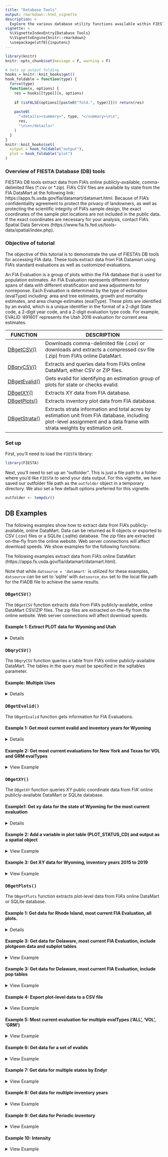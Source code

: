 ```yaml
---
title: "Database Tools"
output: rmarkdown::html_vignette
description: >
  Explore the various database utility functions available within FIESTA.
vignette: >
  %\VignetteIndexEntry{Database Tools}
  %\VignetteEngine{knitr::rmarkdown}
  \usepackage[utf8]{inputenc}
---
```



```r
library(knitr)
knitr::opts_chunk$set(message = F, warning = F)
```

```r
# Sets up output folding
hooks = knitr::knit_hooks$get()
hook_foldable = function(type) {
  force(type)
  function(x, options) {
    res = hooks[[type]](x, options)
    
    if (isFALSE(options[[paste0("fold.", type)]])) return(res)
    
    paste0(
      "<details><summary>", type, "</summary>\n\n",
      res,
      "\n\n</details>"
    )
  }
}
knitr::knit_hooks$set(
  output = hook_foldable("output"),
  plot = hook_foldable("plot")
)
```



### Overview of FIESTA Database (DB) tools
FIESTA's DB tools extract data from FIA's online publicly-available, comma-delimited files (\*.csv or \*.zip). FIA's CSV files are available by state from the FIA DataMart at the following link: https://apps.fs.usda.gov/fia/datamart/datamart.html. Because of FIA's confidentiality agreement to protect the privacy of landowners, as well as protecting the scientific integrity of FIA's sample design, the exact coordinates of the sample plot locations are not included in the public data. If the exact coordinates are necessary for your analysis, contact FIA's Spatial Data Services (https://www.fia.fs.fed.us/tools-data/spatial/index.php).


### Objective of tutorial

The objective of this tutorial is to demonstrate the use of FIESTA's DB tools for accessing FIA data. These tools extract data from FIA Datamart using FIA's standard evaluations as well as customized evaluations. 

An FIA Evaluation is a group of plots within the FIA database that is used for population estimates. An FIA Evaluation represents different inventory spans of data with different stratification and area adjustments for nonreponse. Each Evaluation is determined by the type of estimation (evalType) including: area and tree estimates, growth and mortality estimates, and area change estimates (evalType). These plots are identified by an evalid, which is a unique identifier in the format of a 2-digit State code, a 2-digit year code, and a 2-digit evaluation type code. For example, EVALID '491601' represents the Utah 2016 evaluation for current area estimates. 


FUNCTION  | DESCRIPTION
-------------- | ---------------------------------------------------------------
[DBgetCSV()](#DBgetCSV) | Downloads comma-delimited file (.csv) or downloads and extracts a compressed csv file (.zip) from FIA's online DataMart.
[DBqryCSV()](#DBqryCSV) | Extracts and queries data from FIA's online DataMart, either CSV or ZIP files.
[DBgetEvalid()](#DBgetEvalid) | Gets evalid for identifying an estimation group of plots for state or checks evalid.
[DBgetXY()](#DBgetXY) | Extracts XY data from FIA database.
[DBgetPlots()](#DBgetPlots) | Extracts inventory plot data from FIA database.
[DBgetStrata()](#DBgetStrata) | Extracts strata information and total acres by estimation unit from FIA database, including plot-level assignment and a data frame with strata weights by estimation unit.


### Set up 

First, you'll need to load the `FIESTA` library:

```r
library(FIESTA)
```

Next, you'll need to set up an "outfolder". This is just a file path to a folder where you'd like `FIESTA` to send your data output. For this vignette, we have saved our outfolder file path as the `outfolder` object in a temporary directory. We also set a few default options preferred for this vignette.

```r
outfolder <- tempdir()
```

## DB Examples

The following examples show how to extract data from FIA's publicly-available, online DataMart. Data can be returned as R objects or exported to CSV (.csv) files or a SQLite (.sqlite) database.  The zip files are extracted on-the-fly from the online website. Web server connections will affect download speeds. We show examples for the following functions:

The following examples extract data from FIA's online DataMart (https://apps.fs.usda.gov/fia/datamart/datamart.html).

Note that while `datsource = 'datamart'` is utilized for these examples, `datsource` can be set to 'sqlite' with `datsource_dsn` set to the local file path for the FIADB file to achieve the same results.

### <a name="DBgetCSV"/>`DBgetCSV()`

The `DBgetCSV` function extracts data from FIA's publicly-available, online DataMart CSV/ZIP files. The zip files are extracted on-the-fly from the online website. Web server connections will affect download speeds. 

#### Example 1: Extract PLOT data for Wyoming and Utah
<details>
  <summary>View Example</summary>
#### <a name="DBgetCSV"/>DBgetCSV()

```r
## Get plot table for Wyoming
WYplots <- DBgetCSV("PLOT", "Wyoming")
dim(WYplots)

## Get plot table for Wyoming and Utah
WYUTplots <- DBgetCSV(DBtable = "PLOT", 
                      states = c("Wyoming", "Utah"))
table(WYUTplots$STATECD)

## Get survey table for Wyoming
WYsurvey <- DBgetCSV("SURVEY", "Wyoming")
WYsurvey
```

</details>

### <a name="DBqryCSV"/>`DBqryCSV()` 

The `DBqryCSV` function queries a table from FIA's online publicly-available DataMart. The tables in the query must be specified in the sqltables parameter.

#### Example: Multiple Uses
<details>
  <summary>View Example</summary>
#### <a name="DBqryCSV"/>DBqryCSV()

```r
# Get number of plots by inventory year for the state of Wyoming
sql1 <- "SELECT INVYR, COUNT(*) AS NBRPLOTS 
         FROM PLOT 
         WHERE statecd = 56
         GROUP BY INVYR"

nplots1 <- DBqryCSV(sql = sql1, 
                    states = "Wyoming", 
                    sqltables = "PLOT")

head(nplots1)

# Get number of plots by inventory year for Vermont and New Hampshire
sql2 <- "SELECT STATECD, INVYR, COUNT(*) NBRPLOTS 
         FROM PLOT 
         WHERE statecd IN(50,33) 
         GROUP BY STATECD, INVYR"

nplots2 <- DBqryCSV(sql = sql2, 
                    states = c("Vermont", "New Hampshire"), 
                    sqltables = "PLOT")

head(nplots2)

# Get number of plots by inventory year for Iowa (stcd=19) that have silver maple (SPCD=317)
sql3 <- "SELECT p.STATECD, p.INVYR, COUNT(*) NBRPLOTS 
         FROM PLOT p 
         JOIN TREE t ON p.CN = t.PLT_CN 
         WHERE p.statecd = 19 AND t.SPCD = 317
         GROUP BY p.STATECD, p.INVYR"

nplots3 <- DBqryCSV(sql = sql3, 
                    states = "IOWA", 
                    sqltables = c("PLOT", "TREE"))

head(nplots3)
```

</details>


### <a name="DBgetEvalid"/>`DBgetEvalid()`

The `DBgetEvalid` function gets information for FIA Evaluations. 

#### Example 1: Get most current evalid and inventory years for Wyoming

<details>
  <summary>View Example</summary>
```r
WYeval <- DBgetEvalid(states = "Wyoming",
                      evalCur = TRUE)

names(WYeval)
WYeval$evalidlist
WYeval$invyrs
WYeval$invyrtab
WYeval$invtype
```


</details>

#### Example 2: Get most current evaluations for New York and Texas for VOL and GRM evalTypes
<details>
  <summary>View Example</summary>
  
```r
NYTXeval <- DBgetEvalid(states = c("New York", "Texas"), 
                        evalType = c("VOL", "GRM"))

names(NYTXeval)
NYTXeval$evalidlist
NYTXeval$evalTypelist
```

</details>


### <a name="DBgetXY"/>`DBgetXY()` 

The `DBgetXY` function queries XY public coordinate data from FIA' online publicly-available DataMart or SQLite database.

#### Example1: Get xy data for the state of Wyoming for the most current evaluation
<details>
  <summary>View Example</summary>
#### <a name="DBgetXY"/>DBgetXY()

```r
xydat1 <- DBgetXY(states = "Wyoming", 
                  datsource = "datamart",
                  eval = "FIA",
                  eval_opts = eval_options(Cur = TRUE))

names(xydat1)
head(xydat1$xyCur_PUBLIC)
```

</details>


#### Example 2: Add a variable in plot table (PLOT_STATUS_CD) and output as a spatial object
<details>
  <summary>View Example</summary>
 
```r
xydat2 <- DBgetXY(states = "Wyoming", 
                  datsource = "datamart",
                  eval = "FIA",
                  eval_opts = eval_options(Cur = TRUE),
                  pvars2keep = c("PLOT_STATUS_CD"),
                  issp = TRUE)

spxy2 <- xydat2$spxy

## Display points with by PLOT_STATUS_CD (1-light blue; 2-brown; 3-blue)
spxy2$color <- ifelse(spxy2$PLOT_STATUS_CD == 2, "brown", 
                      ifelse(spxy2$PLOT_STATUS_CD == 3, "blue", "light blue"))

plot(sf::st_geometry(spxy2['PLOT_STATUS_CD']), pch = 16, cex = .5,
                     col = spxy2$color)
```

</details>


#### Example 3: Get XY data for Wyoming, inventory years 2015 to 2019
<details>
  <summary>View Example</summary>
 
```r
xydat3 <- DBgetXY(states = "Vermont", 
                  datsource = "datamart",
                  eval = "custom",
                  eval_opts = eval_options(invyrs = 2017:2019),
                  issp = TRUE)

spxy3 <- xydat3$spxy

## Display points 
plot(sf::st_geometry(spxy3), pch = 16, cex = .5, col="grey")

## Now only include P2 plots only (intensity1 = TRUE)
xydat3b <- DBgetXY(states = "Vermont", 
                   datsource = "datamart",
                   eval = "custom",
                   eval_opts = eval_options(invyrs = 2017:2019),
                   intensity1 = TRUE,
                   issp = TRUE)

spxy3b <- xydat3b$spxy

## Display points 
plot(sf::st_geometry(spxy3b), pch = 16, cex = .5)
```

</details>

### <a name="DBgetPlots"/>`DBgetPlots()`

The `DBgetPlots` function extracts plot-level data from FIA's online DataMart or SQLite database. 

#### Example 1: Get data for Rhode Island, most current FIA Evaluation, all plots.
<details>
  <summary>View Example</summary>

#### <a name="DBgetPlots"/>DBgetPlots()
```r
dat1 <- DBgetPlots(states = "Rhode Island", 
                   datsource = "datamart",
                   eval = "FIA", 
                   eval_opts = eval_options(Cur = TRUE, 
                                            Type = "ALL"),
                   issp = TRUE)

names(dat1)
plt1 <- dat1$tabs$plt
spxy1 <- dat1$xyCur_PUBLIC
table(plt1$INVYR)

# Display spatial output
plot(sf::st_geometry(spxy1), pch = 16, cex = .5)
```

``` r
# Add a filter to include only plots with Northern red oak forest type (FORTYPCD == 505)
# Note: *allFilter* filters for plots and/or conditions for all states specified.

dat1b <- DBgetPlots(states = "Rhode Island", 
                    datsource = "datamart",
                    eval = "FIA",
                    eval_opts = eval_options(Cur = TRUE, 
                                             Type = "ALL"),
                    issp = TRUE, 
                    allFilter = "FORTYPCD == 505")

names(dat1b)
spxy1b <- dat1b$xyCur_PUBLIC
dim(spxy1b)

# Display spatial output
plot(sf::st_geometry(spxy1b), pch = 16, cex = .5, col="darkgreen")
```
  
</details>


#### Example 3: Get data for Delaware, most current FIA Evaluation, include plotgeom data and subplot tables
<details>
  <summary>View Example</summary>

```r
dat2 <- DBgetPlots(states = "Delaware", 
                   datsource = "datamart",
                   eval = "FIA",
                   eval_opts = eval_options(Cur = TRUE, 
                                            Type = "ALL"),
                   issubp = TRUE,
                   addplotgeom = TRUE)

names(dat2)
tabs2 <- dat2$tabs
plt2 <- tabs2$plt

## subplot and subp_cond tables are added to tabs list
names(tabs2)

## PLOTGEOM data are appended to plt table (e.g., ALP_ADFORCD, FVS_VARIANT)
head(plt2)
```


</details>


#### Example 3: Get data for Delaware, most current FIA Evaluation, include pop tables
<details>
  <summary>View Example</summary>

```r

dat3 <- DBgetPlots(states = "Delaware", 
                   datsource = "datamart",
                   eval = "FIA",
                   eval_opts = eval_options(Cur = TRUE, 
                                            Type = "ALL"),
                   savePOP = TRUE,
                   othertables = c("POP_STRATUM", "POP_ESTN_UNIT"))

## savePOP = TRUE, saves the POP_PLOT_STRATUM_ASSGN table used to select plots 
names(dat3)

## pop_stratum and pop_estn_unit tables are added to tabs list
tabs3 <- dat3$tabs
names(tabs3)

```

</details>


#### Example 4: Export plot-level data to a CSV file
<details>
  <summary>View Example</summary>

```r
DBgetPlots(states = "Rhode Island", 
           datsource = "datamart",
           eval = "FIA",
           eval_opts = eval_options(Cur = TRUE, 
                                    Type = "ALL"),
           returndata = FALSE,
           savedata = TRUE,
           savedata_opts = savedata_options(outfolder = outfolder, 
                                            out_fmt = "csv",
                                            overwrite_layer = TRUE))

## Read in data from outfolder
plt <- read.csv(file.path(outfolder, "plot.csv"), stringsAsFactors=FALSE)
head(plt)
```


</details>


#### Example 5: Most current evaluation for multiple evalTypes ('ALL', 'VOL', 'GRM')
<details>
  <summary>View Example</summary>

```r
dat5 <- DBgetPlots(states = "Rhode Island", 
                   datsource = "datamart",
                   eval = "FIA",
                   eval_opts = eval_options(Cur = TRUE, 
                                            Type = c("VOL", "CHNG", "P2VEG")))

names(dat5)
tabs5 <- dat5$tabs
names(tabs5)

ppsa5 <- dat5$pop_plot_stratum_assgn
table(ppsa5$EVALID)

```

</details>


#### Example 6: Get data for a set of evalids
<details>
  <summary>View Example</summary>

```r
dat6 <- DBgetPlots(eval = "FIA",
                   eval_opts = eval_options(Cur = TRUE, 
                                            evalid = c(101800, 101801, 101803)))

names(dat6)
tabs6 <- dat6$tabs
names(tabs6)

ppsa6 <- dat6$pop_plot_stratum_assgn
table(ppsa6$EVALID)
```


</details>


#### Example 7: Get data for multiple states by Endyr
<details>
  <summary>View Example</summary>

```r
dat7 <- DBgetPlots(states = c("Connecticut", "South Carolina"), 
                   eval = "FIA",
                   eval_opts = eval_options(Cur = TRUE, 
                                            evalType = "ALL",
                                            Endyr = 2017))

names(dat7)
tabs7 <- dat7$tabs
names(tabs7)

ppsa7 <- dat7$pop_plot_stratum_assgn
table(ppsa7$EVALID)
```

</details>


#### Example 8: Get data for multiple inventory years
<details>
  <summary>View Example</summary>

```r

dat8 <- DBgetPlots(states = "Vermont", 
                   eval = "custom",
                   eval_opts = eval_options(invyrs = 2012:2014, 
                                            evalType = "ALL"))

names(dat8)
tabs8 <- dat8$tabs
names(tabs8)
plt8 <- tabs8$plt

table(plt8$INVYR)
```


</details>

#### Example 9: Get data for Periodic inventory
<details>
  <summary>View Example</summary>

```r
dat9 <- DBgetPlots(states = "Wyoming", 
                    invtype = "PERIODIC",
                    eval = "FIA",
                    eval_opts = list(Cur = TRUE, 
                                     evalType = "VOL"))

names(dat9)
tabs9 <- dat9$tabs
names(tabs9)
plt9 <- tabs9$plt

table(plt9$STATECD, plt9$INVYR)
```


</details>


#### Example 10: Intensity
<details>
  <summary>View Example</summary>

The objective of this section is to understand the differences when using INTENSITY=1.

```r
## With intensified plots
dat10 <- DBgetPlots(states = "Vermont", 
                    eval = "FIA",
                    eval_opts = list(Cur = TRUE, 
                                     Type = "ALL"),
                    issp = TRUE)

tabs10 <- dat10$tabs
plt10 <- tabs10$plot
spxy10 <- dat10$xyCur_PUBLIC

## With only P2 plots (intensity1 = TRUE)
dat10b <- DBgetPlots(states = "Vermont", 
                     eval = "FIA",
                     eval_opts = list(Cur = TRUE, 
                                     Type = "ALL"),
                     intensity1 = TRUE,
                     issp = TRUE)

tabs10b <- dat10b$tabs
plt10b <- tabs10b$plt

table(plt10$INVYR)
table(plt10b$INVYR)
spxy10b <- dat10b$xyCur_PUBLIC


# Display spatial output of public coordinates
plot(sf::st_geometry(spxy10), pch = 16, cex = .5)
plot(sf::st_geometry(spxy10b), pch = 16, cex = .5, add = TRUE, col = "grey")

```


### <a name="DBgetStrata"/>`DBgetStrata()` 

The `DBgetStrata` function queries the FIA database for post-stratification information.

#### Example1: Get strata for the most current evaluation for Wyoming
<details>
  <summary>View Example</summary>
#### <a name="DBgetStrata"/>DBgetStrata()

```r
strat1 <- DBgetStrata(states = "Wyoming", 
                      eval_opts = eval_options(Cur = TRUE))

names(strat1)

## Look at plot assign data
pltassgn1 <- strat1$pltassgn
head(pltassgn1)

unique(pltassgn1$EVALID)
strat1$evalid  

## Look at area data for estimation unit
strat1$unitarea
strat1$unitvar
strat1$unitvar2
strat1$areavar

## Look at stratification data for estimation unit
strat1$stratalut
strat1$strvar
strat1$getwtvar

```

</details>


#### Example 2: Get strata information for a specific evaluation for Wyoming
<details>
  <summary>View Example</summary>

```r
strat2 <- DBgetStrata(eval_opts = eval_options(evalid = 561200))

unique(strat2$pltassgn$EVALID)
strat2$evalid  
```

</details>


#### Example 3: Get strata information for Wyoming, evaluation ending in 2014
<details>
  <summary>View Example</summary>

```r
strat3 <- DBgetStrata(states = "Wyoming",
                      eval_opts = eval_options(Endyr = 2014))
                  
unique(strat3$pltassgn$EVALID)
strat3$evalid  
```

</details>